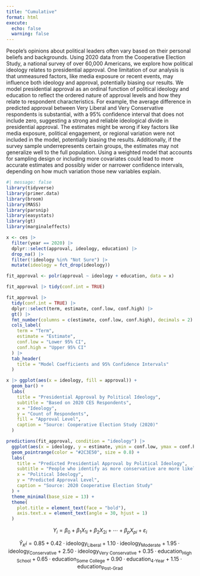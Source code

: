 ```yaml
---
title: "Cumulative"
format: html
execute: 
  echo: false
  warning: false
---
```


People's opinions about political leaders often vary based on their personal beliefs and backgrounds. Using 2020 data from the Cooperative Election Study, a national survey of over 60,000 Americans, we explore how political ideology relates to presidential approval. One limitation of our analysis is that unmeasured factors, like media exposure or recent events, may influence both ideology and approval, potentially biasing our results. We model presidential approval as an ordinal function of political ideology and education to reflect the ordered nature of approval levels and how they relate to respondent characteristics. For example, the average difference in predicted approval between Very Liberal and Very Conservative respondents is substantial, with a 95% confidence interval that does not include zero, suggesting a strong and reliable ideological divide in presidential approval. The estimates might be wrong if key factors like media exposure, political engagement, or regional variation were not included in the model, potentially biasing the results. Additionally, if the survey sample underrepresents certain groups, the estimates may not generalize well to the full population. Using a weighted model that accounts for sampling design or including more covariates could lead to more accurate estimates and possibly wider or narrower confidence intervals, depending on how much variation those new variables explain.




```r
#| message: false
library(tidyverse)
library(primer.data)
library(broom)
library(MASS)
library(parsnip)
library(easystats)
library(gt)
library(marginaleffects)
```

```r
x <- ces |>
  filter(year == 2020) |>
  dplyr::select(approval, ideology, education) |>
  drop_na() |> 
  filter(!ideology %in% "Not Sure") |> 
  mutate(ideology = fct_drop(ideology))
```

```r
fit_approval <- polr(approval ~ ideology + education, data = x)
```

```r
fit_approval |> tidy(conf.int = TRUE)
```

```r
fit_approval |> 
  tidy(conf.int = TRUE) |>
  dplyr::select(term, estimate, conf.low, conf.high) |>
  gt() |>
  fmt_number(columns = c(estimate, conf.low, conf.high), decimals = 2) |>
  cols_label(
    term = "Term",
    estimate = "Estimate",
    conf.low = "Lower 95% CI",
    conf.high = "Upper 95% CI"
  ) |>
  tab_header(
    title = "Model Coefficients and 95% Confidence Intervals"
  )

```

```r
x |> ggplot(aes(x = ideology, fill = approval)) + 
  geom_bar() +
  labs(
    title = "Presidential Approval by Political Ideology",
    subtitle = "Based on 2020 CES Respondents",
    x = "Ideology",
    y = "Count of Respondents",
    fill = "Approval Level",
    caption = "Source: Cooperative Election Study (2020)"
  )
```

```r
predictions(fit_approval, condition = "ideology") |>
  ggplot(aes(x = ideology, y = estimate, ymin = conf.low, ymax = conf.high)) +
  geom_pointrange(color = "#2C3E50", size = 0.8) +
  labs(
    title = "Predicted Presidential Approval by Political Ideology",
    subtitle = "People who identify as more conservative are more likely to disapprove of the president",
    x = "Political Ideology",
    y = "Predicted Approval Level",
    caption = "Source: 2020 Cooperative Election Study"
  ) +
  theme_minimal(base_size = 13) +
  theme(
    plot.title = element_text(face = "bold"),
    axis.text.x = element_text(angle = 30, hjust = 1)
  )

```

$$
Y_i = \beta_0 + \beta_1 X_{1i} + \beta_2 X_{2i} + \cdots + \beta_p X_{pi} + \varepsilon_i
$$

$$
\hat{Y}_Ki = 0.85 + 0.42 \cdot \text{ideology}_{\text{Liberal}} + 1.10 \cdot \text{ideology}_{\text{Moderate}} + 1.95 \cdot \text{ideology}_{\text{Conservative}} + 2.50 \cdot \text{ideology}_{\text{Very Conservative}} + 0.35 \cdot \text{education}_{\text{High School}} + 0.65 \cdot \text{education}_{\text{Some College}} + 0.90 \cdot \text{education}_{\text{4-Year}} + 1.15 \cdot \text{education}_{\text{Post-Grad}}
$$

